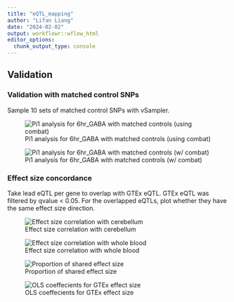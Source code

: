 ```yaml
---
title: "eQTL_mapping"
author: "Lifan Liang"
date: "2024-02-02"
output: workflowr::wflow_html
editor_options:
  chunk_output_type: console
---
```


## Validation

### Validation with matched control SNPs

Sample 10 sets of matched control SNPs with vSampler.

![Pi1 analysis for 6hr_GABA with matched controls (using combat)](assets/combat_vsampler_heatmap.png)

![Pi1 analysis for 6hr_GABA with matched controls (w/ combat)](assets/nocombat_vsampler_heatmap.png)

### Effect size concordance

Take lead eQTL per gene to overlap with GTEx eQTL. GTEx eQTL was filtered by qvalue < 0.05. For the overlapped eQTLs, plot whether they have the same effect size direction.

![Effect size correlation with cerebellum](assets/beta_corr_nocombat_cerebellum.png)
  
  
  
![Effect size correlation with whole blood](assets/beta_corr_nocombat_wholeblood.png)

![Proportion of shared effect size](assets/GTex_shared_proportion.png)

![OLS coeffecients for GTEx effect size](assets/GTEx_shared_coeffecients.png)


